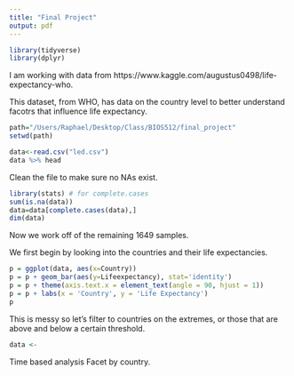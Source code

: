 ```yaml
---
title: "Final Project"
output: pdf
---
```


```r
library(tidyverse)
library(dplyr)
```

I am working with data from https://www.kaggle.com/augustus0498/life-expectancy-who.

This dataset, from WHO, has data on the country level to better understand facotrs that influence life expectancy.

```r
path="/Users/Raphael/Desktop/Class/BIOS512/final_project"
setwd(path)

data<-read.csv("led.csv")
data %>% head
```

Clean the file to make sure no NAs exist.
```r
library(stats) # for complete.cases
sum(is.na(data))
data=data[complete.cases(data),]
dim(data)
```
Now we work off of the remaining 1649 samples.

We first begin by looking into the countries and their life expectancies.

```r
p = ggplot(data, aes(x=Country))
p = p + geom_bar(aes(y=Lifeexpectancy), stat='identity')
p = p + theme(axis.text.x = element_text(angle = 90, hjust = 1))
p = p + labs(x = 'Country', y = 'Life Expectancy')
p


```

This is messy so let's filter to countries on the extremes, or those that are above and below a certain threshold.
```r
data <- 
```

Time based analysis
Facet by country.
